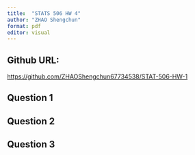 ---
title:  "STATS 506 HW 4"
author: "ZHAO Shengchun"
format: pdf
editor: visual
---

## Github URL:

<https://github.com/ZHAOShengchun67734538/STAT-506-HW-1>

## Question 1

## Question 2

## Question 3
